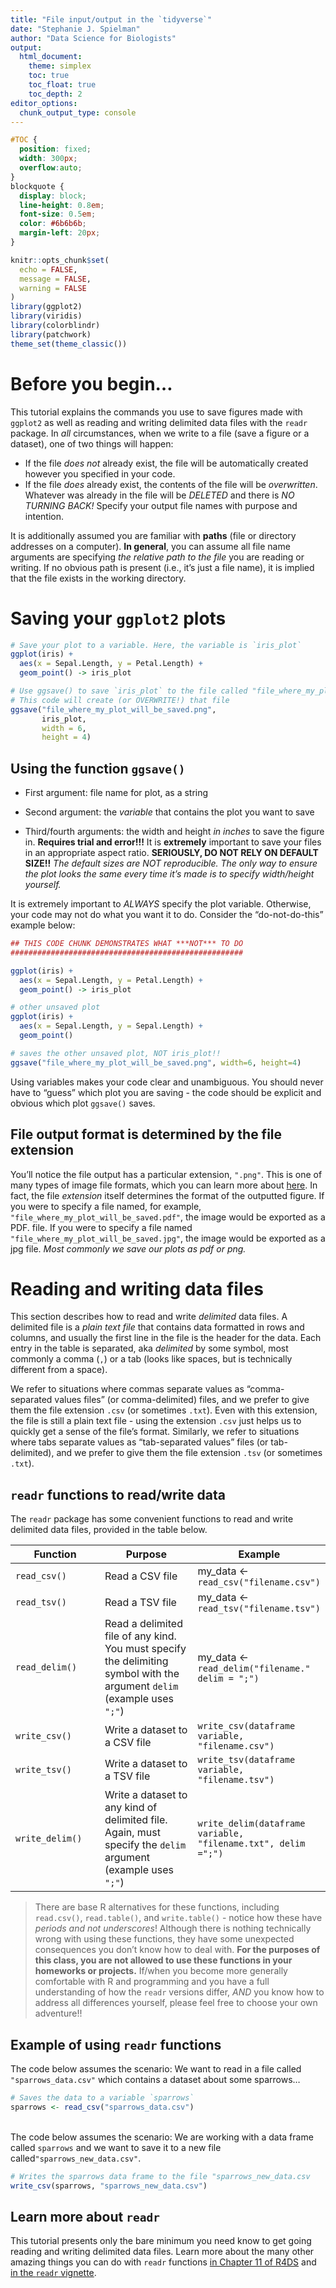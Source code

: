 ```yaml
---
title: "File input/output in the `tidyverse`"
date: "Stephanie J. Spielman"
author: "Data Science for Biologists"
output: 
  html_document:
    theme: simplex
    toc: true
    toc_float: true
    toc_depth: 2
editor_options: 
  chunk_output_type: console
---
```

```css
#TOC {
  position: fixed;
  width: 300px;
  overflow:auto;
}
blockquote {
  display: block;
  line-height: 0.8em;
  font-size: 0.5em;
  color: #6b6b6b;
  margin-left: 20px;
}
```


```r
knitr::opts_chunk$set(
  echo = FALSE,
  message = FALSE,
  warning = FALSE
)
library(ggplot2)
library(viridis)
library(colorblindr)
library(patchwork)
theme_set(theme_classic())
```



# Before you begin...

This tutorial explains the commands you use to save figures made with `ggplot2` as well as reading and writing delimited data files with the `readr` package. In _all_ circumstances, when we write to a file (save a figure or a dataset), one of two things will happen:

+ If the file *does not* already exist, the file will be automatically created however you specified in your code.
+ If the file *does* already exist, the contents of the file will be *overwritten*. Whatever was already in the file will be *DELETED* and there is *NO TURNING BACK!* Specify your output file names with purpose and intention.

It is additionally assumed you are familiar with **paths** (file or directory addresses on a computer). **In general**, you can assume all file name arguments are specifying *the relative path to the file* you are reading or writing. If no obvious path is present (i.e., it's just a file name), it is implied that the file exists in the working directory.



# Saving your `ggplot2` plots

```r
# Save your plot to a variable. Here, the variable is `iris_plot`
ggplot(iris) + 
  aes(x = Sepal.Length, y = Petal.Length) + 
  geom_point() -> iris_plot

# Use ggsave() to save `iris_plot` to the file called "file_where_my_plot_will_be_saved.png"
# This code will create (or OVERWRITE!) that file
ggsave("file_where_my_plot_will_be_saved.png", 
       iris_plot,
       width = 6,
       height = 4)
```

## Using the function `ggsave()`

+ First argument: file name for plot, as a string

+ Second argument: the _variable_ that contains the plot you want to save

+ Third/fourth arguments: the width and height _in inches_ to save the figure in. **Requires trial and error!!!** It is **extremely** important to save your files in an appropriate aspect ratio. **SERIOUSLY, DO NOT RELY ON DEFAULT SIZE!!** *The default sizes are NOT reproducible. The only way to ensure the plot looks the same every time it's made is to specify width/height yourself.*

It is extremely important to *ALWAYS* specify the plot variable. Otherwise, your code may not do what you want it to do. Consider the "do-not-do-this" example below:

```r
## THIS CODE CHUNK DEMONSTRATES WHAT ***NOT*** TO DO
####################################################

ggplot(iris) + 
  aes(x = Sepal.Length, y = Petal.Length) + 
  geom_point() -> iris_plot

# other unsaved plot
ggplot(iris) + 
  aes(x = Sepal.Length, y = Sepal.Length) + 
  geom_point()

# saves the other unsaved plot, NOT iris_plot!!
ggsave("file_where_my_plot_will_be_saved.png", width=6, height=4)
```

Using variables makes your code clear and unambiguous. You should never have to "guess" which plot you are saving - the code should be explicit and obvious which plot `ggsave()` saves.

## File output format is determined by the file extension

You'll notice the file output has a particular extension, `".png"`. This is one of many types of image file formats, which you can learn more about [here](https://clauswilke.com/dataviz/image-file-formats.html). In fact, the file *extension* itself determines the format of the outputted figure. If you were to specify a file named, for example, `"file_where_my_plot_will_be_saved.pdf"`, the image would be exported as a PDF. file. If you were to specify a file named `"file_where_my_plot_will_be_saved.jpg"`, the image would be exported as a jpg file. _Most commonly we save our plots as pdf or png._

# Reading and writing data files

This section describes how to read and write *delimited* data files. A delimited file is a *plain text file* that contains data formatted in rows and columns, and usually the first line in the file is the header for the data. Each entry in the table is separated, aka *delimited* by some symbol, most commonly a comma (`,`) or a tab (looks like spaces, but is technically different from a space).

We refer to situations where commas separate values as "comma-separated values files" (or comma-delimited) files, and we prefer to give them the file extension `.csv`  (or sometimes `.txt`).  Even with this extension, the file is still a plain text file - using the extension `.csv` just helps us to quickly get a sense of the file's format. Similarly, we refer to situations where tabs separate values as "tab-separated values" files (or tab-delimited), and we prefer to give them the file extension `.tsv` (or sometimes `.txt`).

## `readr` functions to read/write data

The `readr` package has some convenient functions to read and write delimited data files, provided in the table below.

Function | Purpose   | Example |
---------|-----------|---------|
`read_csv()` | Read a CSV file | my_data <- `read_csv("filename.csv")`
`read_tsv()` | Read a TSV file | my_data <- `read_tsv("filename.tsv")`
`read_delim()` | Read a delimited file of any kind. You must specify the delimiting symbol with the argument `delim` (example uses `";"`) | my_data <- `read_delim("filename." delim = ";")`
`write_csv()` | Write a dataset to a CSV file | `write_csv(dataframe variable, "filename.csv")`
`write_tsv()` | Write a dataset to a TSV file | `write_tsv(dataframe variable, "filename.tsv")`
`write_delim()` | Write a dataset to any kind of delimited file. Again, must specify the `delim` argument (example uses `";"`) | `write_delim(dataframe variable, "filename.txt", delim =";")`


> There are base R alternatives for these functions, including `read.csv()`, `read.table()`, and `write.table()` - notice how these have *periods and not underscores*! Although there is nothing technically wrong with using these functions, they have some unexpected consequences you don't know how to deal with. **For the purposes of this class, you are not allowed to use these functions in your homeworks or projects.** If/when you become more generally comfortable with R and programming and you have a full understanding of how the `readr` versions differ, *AND* you know how to address all differences yourself, please feel free to choose your own adventure!! 

## Example of using `readr` functions

The code below assumes the scenario: We want to read in a file called `"sparrows_data.csv"` which contains a dataset about some sparrows...

```r
# Saves the data to a variable `sparrows`
sparrows <- read_csv("sparrows_data.csv")
```

<br>
The code below assumes the scenario: We are working with a data frame called `sparrows` and we want to save it to a new file called`"sparrows_new_data.csv"`.

```r
# Writes the sparrows data frame to the file "sparrows_new_data.csv
write_csv(sparrows, "sparrows_new_data.csv")
```



## Learn more about `readr`

This tutorial presents only the bare minimum you need know to get going reading and writing delimited data files. Learn more about the many other amazing things you can do with `readr` functions [in Chapter 11 of R4DS](https://r4ds.had.co.nz/data-import.html) and
[in the `readr` vignette](https://readr.tidyverse.org/articles/readr.html).
